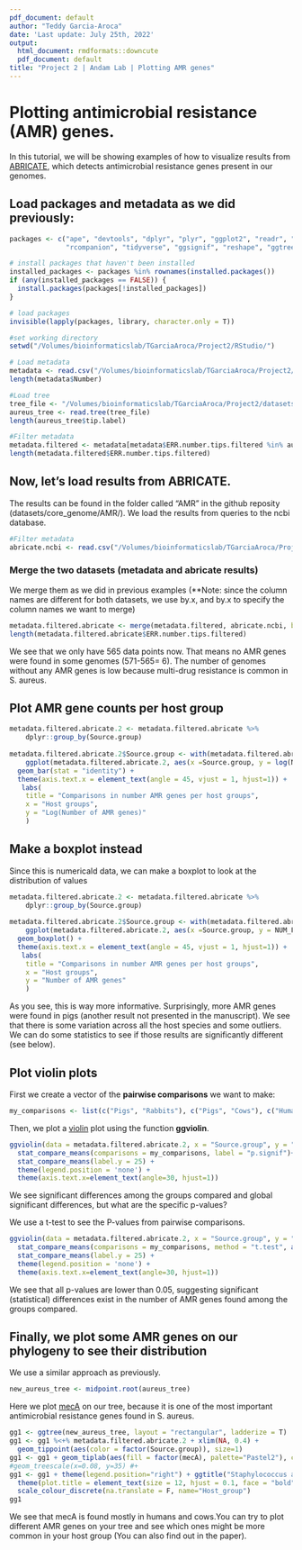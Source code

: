 ```yaml
---
pdf_document: default
author: "Teddy Garcia-Aroca"
date: 'Last update: July 25th, 2022'
output:
  html_document: rmdformats::downcute
  pdf_document: default
title: "Project 2 | Andam Lab | Plotting AMR genes"
---
```


# Plotting antimicrobial resistance (AMR) genes.

In this tutorial, we will be showing examples of how to visualize results from [ABRICATE](https://github.com/tseemann/abricate), which detects antimicrobial resistance genes present in our genomes.

## Load packages and metadata as we did previously:
  
```r
packages <- c("ape", "devtools", "dplyr", "plyr", "ggplot2", "readr", "ggpubr",
              "rcompanion", "tidyverse", "ggsignif", "reshape", "ggtree", "phytools", "gridExtra")

# install packages that haven't been installed
installed_packages <- packages %in% rownames(installed.packages())
if (any(installed_packages == FALSE)) {
  install.packages(packages[!installed_packages])
}

# load packages
invisible(lapply(packages, library, character.only = T))

#set working directory
setwd("/Volumes/bioinformaticslab/TGarciaAroca/Project2/RStudio/")

# Load metadata
metadata <- read.csv("/Volumes/bioinformaticslab/TGarciaAroca/Project2/metadata/metadata.csv", sep=",", header=T)
length(metadata$Number)

#Load tree
tree_file <- "/Volumes/bioinformaticslab/TGarciaAroca/Project2/datasets/core_genome/raxml/RAxML_bestTree.aureus_raxml_out"
aureus_tree <- read.tree(tree_file)
length(aureus_tree$tip.label)

#Filter metadata
metadata.filtered <- metadata[metadata$ERR.number.tips.filtered %in% aureus_tree$tip.label,] #Extract 
length(metadata.filtered$ERR.number.tips.filtered)

```

## Now, let's load results from ABRICATE.

The results can be found in the folder called "AMR" in the github reposity (datasets/core_genome/AMR/). We load the results from queries to the ncbi database.

```r
#Filter metadata
abricate.ncbi <- read.csv("/Volumes/bioinformaticslab/TGarciaAroca/Project2/datasets/core_genome/AMR/abricate/ncbi/abricate_ncbi_results.summary.mod.csv")
```

### Merge the two datasets (metadata and abricate results)

We merge them as we did in previous examples (**Note: since the column names are different for both datasets, we use by.x, and by.x to specify the column names we want to merge)

```r
metadata.filtered.abricate <- merge(metadata.filtered, abricate.ncbi, by.x="ERR.number.tips.filtered", by.y="tip.label")
length(metadata.filtered.abricate$ERR.number.tips.filtered)
```

We see that we only have 565 data points now. That means no AMR genes were found in some genomes (571-565= 6). The number of genomes without any AMR genes is low because multi-drug resistance is common in S. aureus.


## Plot AMR gene counts per host group

```r
metadata.filtered.abricate.2 <- metadata.filtered.abricate %>% 
	dplyr::group_by(Source.group)
	
metadata.filtered.abricate.2$Source.group <- with(metadata.filtered.abricate.2, reorder(Source.group, -NUM_FOUND))
	ggplot(metadata.filtered.abricate.2, aes(x =Source.group, y = log(NUM_FOUND), fill=Source.group)) + 
  geom_bar(stat = "identity") +
  theme(axis.text.x = element_text(angle = 45, vjust = 1, hjust=1)) + 
   labs(
    title = "Comparisons in number AMR genes per host groups",
    x = "Host groups",
    y = "Log(Number of AMR genes)"
    )
```

## Make a boxplot instead

Since this is numericald data, we can make a boxplot to look at the distribution of values

```r
metadata.filtered.abricate.2 <- metadata.filtered.abricate %>% 
	dplyr::group_by(Source.group)
	
metadata.filtered.abricate.2$Source.group <- with(metadata.filtered.abricate.2, reorder(Source.group, -NUM_FOUND))
	ggplot(metadata.filtered.abricate.2, aes(x =Source.group, y = NUM_FOUND, fill=Source.group)) + 
  geom_boxplot() +
  theme(axis.text.x = element_text(angle = 45, vjust = 1, hjust=1)) + 
   labs(
    title = "Comparisons in number AMR genes per host groups",
    x = "Host groups",
    y = "Number of AMR genes"
    )
```

As you see, this is way more informative. Surprisingly, more AMR genes were found in pigs (another result not presented in the manuscript). We see that there is some variation across all the host species and some outliers. We can do some statistics to see if those results are significantly different (see below).

## Plot violin plots

First we create a vector of the **pairwise comparisons** we want to make:

```r
my_comparisons <- list(c("Pigs", "Rabbits"), c("Pigs", "Cows"), c("Human", "Cows"), c("Human", "Monkey") )
```

Then, we plot a [violin](https://mode.com/blog/violin-plot-examples/) plot using the function **ggviolin**.

```r
ggviolin(data = metadata.filtered.abricate.2, x = "Source.group", y = "NUM_FOUND", fill = "NUM_FOUND", color="Source.group", add = "boxplot", add.params = list(fill = "white"))+
  stat_compare_means(comparisons = my_comparisons, label = "p.signif")+ # Add significance levels
  stat_compare_means(label.y = 25) +                                      # Add global the p-value 
  theme(legend.position = 'none') +
  theme(axis.text.x=element_text(angle=30, hjust=1))
```
We see significant differences among the groups compared and global significant differences, but what are the specific p-values?

We use a t-test to see the P-values from pairwise comparisons.

```r
ggviolin(data = metadata.filtered.abricate.2, x = "Source.group", y = "NUM_FOUND", fill = "NUM_FOUND", color="Source.group", add = "boxplot", add.params = list(fill = "white"))+
  stat_compare_means(comparisons = my_comparisons, method = "t.test", aes(label=..p.adj..))+ # Add significance levels
  stat_compare_means(label.y = 25) +                                      # Add global the p-value 
  theme(legend.position = 'none') +
  theme(axis.text.x=element_text(angle=30, hjust=1))
```

We see that all p-values are lower than 0.05, suggesting significant (statistical) differences exist in the number of AMR genes found among the groups compared.


## Finally, we plot some AMR genes on our **phylogeny** to see their distribution

We use a similar approach as previously.

```r
new_aureus_tree <- midpoint.root(aureus_tree)
```

Here we plot [mecA](https://www.ncbi.nlm.nih.gov/pmc/articles/PMC139644/pdf/0335.pdf) on our tree, because it is one of the most important antimicrobial resistance genes found in S. aureus.

```r
gg1 <- ggtree(new_aureus_tree, layout = "rectangular", ladderize = T) 
gg1 <- gg1 %<+% metadata.filtered.abricate.2 + xlim(NA, 0.4) +
  geom_tippoint(aes(color = factor(Source.group)), size=1) 
gg1 <- gg1 + geom_tiplab(aes(fill = factor(mecA), palette="Pastel2"), color = "black", geom = "label", label.padding = unit(0.15, "lines"), label.size = 0, size=0.2, align=TRUE, family='mono', linetype = "dotted", linesize = .2)
#geom_treescale(x=0.08, y=35) #+
gg1 <- gg1 + theme(legend.position="right") + ggtitle("Staphylococcus aureus 571 genomes") +
  theme(plot.title = element_text(size = 12, hjust = 0.1, face = "bold")) +
  scale_colour_discrete(na.translate = F, name="Host_group") 
gg1
```

We see that mecA is found mostly in humans and cows.You can try to plot different AMR genes on your tree and see which ones might be more common in your host group (You can also find out in the paper).
